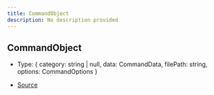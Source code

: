 ```yaml
---
title: CommandObject
description: No description provided
---
```


## CommandObject

- Type: \{
  category: string \| null,
  data: CommandData,
  filePath: string,
  options: CommandOptions
}

- [Source](https://github.com/underctrl-io/commandkit/blob/f8cc07d11d2ae5ed7f529adff1649936223e27b2/packages/commandkit/src/types.ts#L263)
